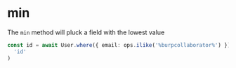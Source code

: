 # min

The `min` method will pluck a field with the lowest value

```ts
const id = await User.where({ email: ops.ilike('%burpcollaborator%') }).min(
  'id'
)
```
